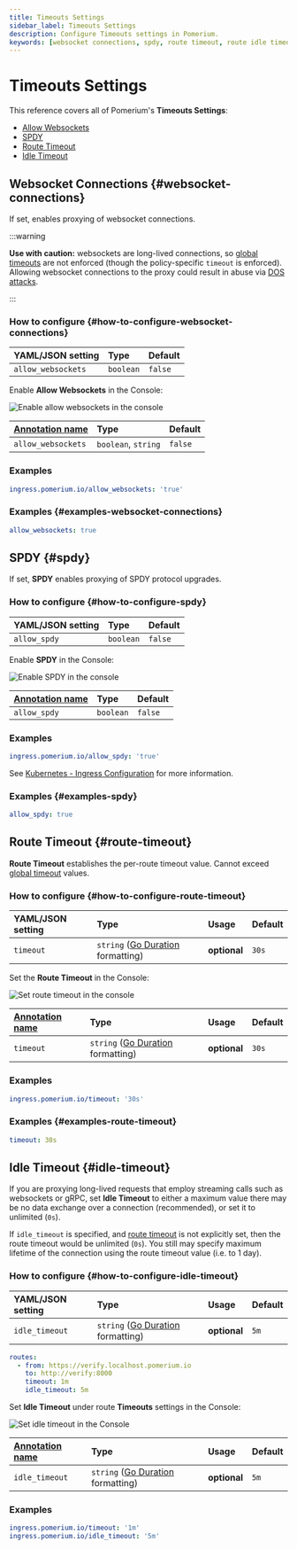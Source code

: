 ```yaml
---
title: Timeouts Settings
sidebar_label: Timeouts Settings
description: Configure Timeouts settings in Pomerium.
keywords: [websocket connections, spdy, route timeout, route idle timeout]
---
```


# Timeouts Settings

This reference covers all of Pomerium's **Timeouts Settings**:

- [Allow Websockets](#websocket-connections)
- [SPDY](#spdy)
- [Route Timeout](#route-timeout)
- [Idle Timeout](#idle-timeout)

## Websocket Connections {#websocket-connections}

If set, enables proxying of websocket connections.

:::warning

**Use with caution:** websockets are long-lived connections, so [global timeouts](/docs/reference/global-timeouts) are not enforced (though the policy-specific `timeout` is enforced). Allowing websocket connections to the proxy could result in abuse via [DOS attacks](https://www.cloudflare.com/learning/ddos/ddos-attack-tools/slowloris/).

:::

### How to configure {#how-to-configure-websocket-connections}

<Tabs>
<TabItem value="Core" label="Core">

| **YAML**/**JSON** setting | **Type**  | **Default** |
| :------------------------ | :-------- | :---------- |
| `allow_websockets`        | `boolean` | `false`     |

</TabItem>
<TabItem value="Enterprise" label="Enterprise">

Enable **Allow Websockets** in the Console:

![Enable allow websockets in the console](../img/routes/timeouts/allow-websockets.png)

</TabItem>
<TabItem value="Kubernetes" label="Kubernetes">

| **[Annotation name](/docs/deploy/k8s/ingress#set-ingress-annotations)** | **Type** | **Default** |
| :-- | :-- | :-- |
| `allow_websockets` | `boolean`, `string` | `false` |

### Examples

```yaml
ingress.pomerium.io/allow_websockets: 'true'
```

</TabItem>
</Tabs>

### Examples {#examples-websocket-connections}

```yaml
allow_websockets: true
```

## SPDY {#spdy}

If set, **SPDY** enables proxying of SPDY protocol upgrades.

### How to configure {#how-to-configure-spdy}

<Tabs>
<TabItem value="Core" label="Core">

| **YAML**/**JSON** setting | **Type**  | **Default** |
| :------------------------ | :-------- | :---------- |
| `allow_spdy`              | `boolean` | `false`     |

</TabItem>
<TabItem value="Enterprise" label="Enterprise">

Enable **SPDY** in the Console:

![Enable SPDY in the console](../img/routes/timeouts/spdy.png)

</TabItem>
<TabItem value="Kubernetes" label="Kubernetes">

| **[Annotation name](/docs/deploy/k8s/ingress#set-ingress-annotations)** | **Type** | **Default** |
| :-- | :-- | :-- |
| `allow_spdy` | `boolean` | `false` |

### Examples

```yaml
ingress.pomerium.io/allow_spdy: 'true'
```

See [Kubernetes - Ingress Configuration](/docs/deploy/k8s/ingress) for more information.

</TabItem>
</Tabs>

### Examples {#examples-spdy}

```YAML
allow_spdy: true
```

## Route Timeout {#route-timeout}

**Route Timeout** establishes the per-route timeout value. Cannot exceed [global timeout](/docs/reference/global-timeouts) values.

### How to configure {#how-to-configure-route-timeout}

<Tabs>
<TabItem value="Core" label="Core">

| **YAML**/**JSON** setting | **Type** | **Usage** | **Default** |
| :-- | :-- | :-- | :-- |
| `timeout` | `string` ([Go Duration](https://golang.org/pkg/time/#Duration.String) formatting) | **optional** | `30s` |

</TabItem>
<TabItem value="Enterprise" label="Enterprise">

Set the **Route Timeout** in the Console:

![Set route timeout in the console](../img/routes/timeouts/idle-and-route-timeouts.png)

</TabItem>
<TabItem value="Kubernetes" label="Kubernetes">

| **[Annotation name](/docs/deploy/k8s/ingress#set-ingress-annotations)** | **Type** | **Usage** | **Default** |
| :-- | :-- | :-- | :-- |
| `timeout` | `string` ([Go Duration](https://golang.org/pkg/time/#Duration.String) formatting) | **optional** | `30s` |

### Examples

```yaml
ingress.pomerium.io/timeout: '30s'
```

</TabItem>
</Tabs>

### Examples {#examples-route-timeout}

```yaml
timeout: 30s
```

## Idle Timeout {#idle-timeout}

If you are proxying long-lived requests that employ streaming calls such as websockets or gRPC, set **Idle Timeout** to either a maximum value there may be no data exchange over a connection (recommended), or set it to unlimited (`0s`).

If `idle_timeout` is specified, and [route timeout](/docs/reference/routes/timeouts#route-timeout) is not explicitly set, then the route timeout would be unlimited (`0s`). You still may specify maximum lifetime of the connection using the route timeout value (i.e. to 1 day).

### How to configure {#how-to-configure-idle-timeout}

<Tabs>
<TabItem value="Core" label="Core">

| **YAML**/**JSON** setting | **Type** | **Usage** | **Default** |
| :-- | :-- | :-- | :-- |
| `idle_timeout` | `string` ([Go Duration](https://golang.org/pkg/time/#Duration.String) formatting) | **optional** | `5m` |

```yaml
routes:
  - from: https://verify.localhost.pomerium.io
    to: http://verify:8000
    timeout: 1m
    idle_timeout: 5m
```

</TabItem>
<TabItem value="Enterprise" label="Enterprise">

Set **Idle Timeout** under route **Timeouts** settings in the Console:

![Set idle timeout in the Console](../img/routes/timeouts/idle-and-route-timeouts.png)

</TabItem>
<TabItem value="Kubernetes" label="Kubernetes">

| **[Annotation name](/docs/deploy/k8s/ingress#set-ingress-annotations)** | **Type** | **Usage** | **Default** |
| :-- | :-- | :-- | :-- |
| `idle_timeout` | `string` ([Go Duration](https://golang.org/pkg/time/#Duration.String) formatting) | **optional** | `5m` |

### Examples

```yaml
ingress.pomerium.io/timeout: '1m'
ingress.pomerium.io/idle_timeout: '5m'
```

</TabItem>
</Tabs>

